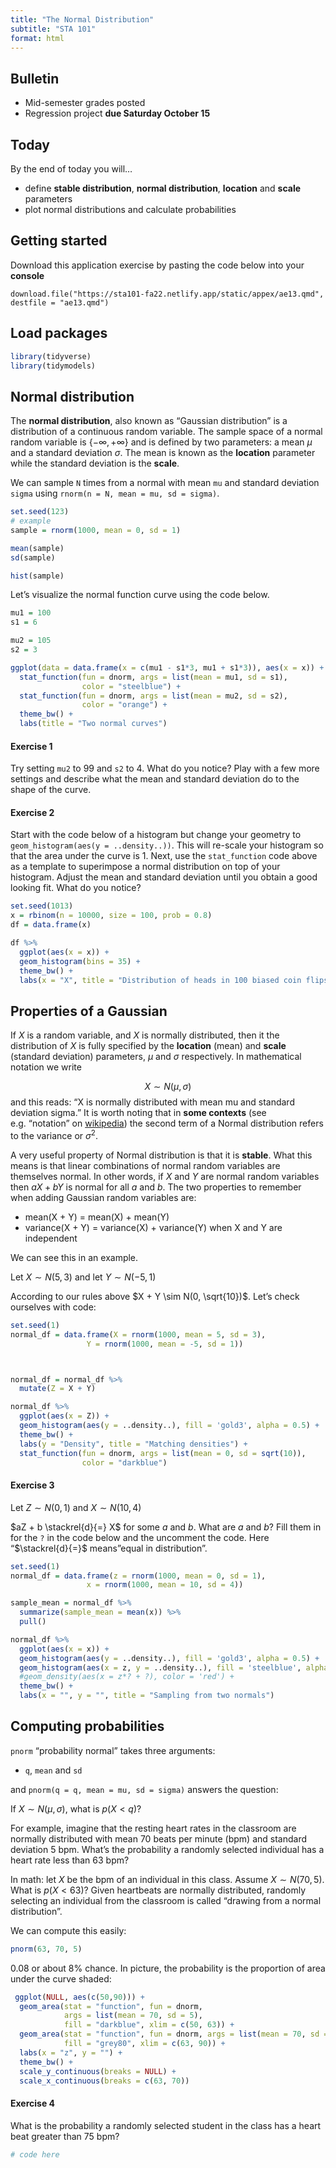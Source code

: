 ```yaml
---
title: "The Normal Distribution"
subtitle: "STA 101"
format: html
---
```


## Bulletin

- Mid-semester grades posted
- Regression project **due Saturday October 15**

## Today

By the end of today you will...

- define **stable distribution**, **normal distribution**, **location** and **scale** parameters
- plot normal distributions and calculate probabilities

## Getting started

Download this application exercise by pasting the code below into your **console**

```
download.file("https://sta101-fa22.netlify.app/static/appex/ae13.qmd",
destfile = "ae13.qmd")
```

## Load packages

```r
library(tidyverse)
library(tidymodels)
```

## Normal distribution

The **normal distribution**, also known as "Gaussian distribution" is a distribution of a continuous random variable. The sample space of a normal random variable is $\{- \infty, + \infty \}$ and is defined by two parameters: a mean $\mu$ and a standard deviation $\sigma$. The mean is known as the **location** parameter while the standard deviation is the **scale**.

We can sample `N` times from a normal with mean `mu` and standard deviation `sigma` using `rnorm(n = N, mean = mu, sd = sigma)`.

```r
set.seed(123)
# example
sample = rnorm(1000, mean = 0, sd = 1)

mean(sample)
sd(sample)

hist(sample)
```


Let's visualize the normal function curve using the code below.

```r

mu1 = 100
s1 = 6

mu2 = 105
s2 = 3

ggplot(data = data.frame(x = c(mu1 - s1*3, mu1 + s1*3)), aes(x = x)) +
  stat_function(fun = dnorm, args = list(mean = mu1, sd = s1),
                color = "steelblue") +
  stat_function(fun = dnorm, args = list(mean = mu2, sd = s2),
                color = "orange") + 
  theme_bw() +
  labs(title = "Two normal curves")
```

#### Exercise 1

Try setting `mu2` to 99 and `s2` to 4. What do you notice? Play with a few more settings and describe what the mean and standard deviation do to the shape of the curve.

#### Exercise 2

Start with the code below of a histogram but change your geometry to `geom_histogram(aes(y = ..density..))`. This will re-scale your histogram so that the area under the curve is 1. Next, use the `stat_function` code above as a template to superimpose a normal distribution on top of your histogram. Adjust the mean and standard deviation until you obtain a good looking fit. What do you notice?

```r
set.seed(1013)
x = rbinom(n = 10000, size = 100, prob = 0.8)
df = data.frame(x) 

df %>%
  ggplot(aes(x = x)) + 
  geom_histogram(bins = 35) +
  theme_bw() +
  labs(x = "X", title = "Distribution of heads in 100 biased coin flips")
```


## Properties of a Gaussian

If $X$ is a random variable, and $X$ is normally distributed, then it the distribution of $X$ is fully specified by the **location** (mean) and **scale** (standard deviation) parameters, $\mu$ and $\sigma$ respectively. In mathematical notation we write

$$
X \sim N(\mu, \sigma)
$$
and this reads: "X is normally distributed with mean mu and standard deviation sigma." It is worth noting that in **some contexts** (see e.g. "notation" on [wikipedia](https://en.wikipedia.org/wiki/Normal_distribution)) the second term of a Normal distribution refers to the variance or $\sigma^2$. 

A very useful property of Normal distribution is that it is **stable**. What this means is that linear combinations of normal random variables are themselves normal. In other words, if $X$ and $Y$ are normal random variables then $aX + bY$ is normal for all $a$ and $b$. The two properties to remember when adding Gaussian random variables are:

- mean(X + Y) = mean(X) + mean(Y)
- variance(X + Y) = variance(X) + variance(Y) when X and Y are independent

We can see this in an example.

Let $X \sim N(5, 3)$ and let $Y \sim N(-5, 1)$

According to our rules above $X + Y \sim N(0, \sqrt{10})$. Let's check ourselves with code:

```r
set.seed(1)
normal_df = data.frame(X = rnorm(1000, mean = 5, sd = 3),
                 Y = rnorm(1000, mean = -5, sd = 1))



normal_df = normal_df %>%
  mutate(Z = X + Y)

normal_df %>%
  ggplot(aes(x = Z)) +
  geom_histogram(aes(y = ..density..), fill = 'gold3', alpha = 0.5) +
  theme_bw() +
  labs(y = "Density", title = "Matching densities") +
  stat_function(fun = dnorm, args = list(mean = 0, sd = sqrt(10)),
                color = "darkblue")
```

#### Exercise 3

Let $Z \sim N(0, 1)$ and $X \sim N(10, 4)$

$aZ + b \stackrel{d}{=} X$ for some $a$ and $b$. What are $a$ and $b$? Fill them in for the `?` in the code below and the uncomment the code. Here "$\stackrel{d}{=}$ means "equal in distribution".

```r
set.seed(1)
normal_df = data.frame(z = rnorm(1000, mean = 0, sd = 1),
                 x = rnorm(1000, mean = 10, sd = 4))

sample_mean = normal_df %>%
  summarize(sample_mean = mean(x)) %>%
  pull()

normal_df %>%
  ggplot(aes(x = x)) +
  geom_histogram(aes(y = ..density..), fill = 'gold3', alpha = 0.5) +
  geom_histogram(aes(x = z, y = ..density..), fill = 'steelblue', alpha = 0.7) +
  #geom_density(aes(x = z*? + ?), color = 'red') + 
  theme_bw() +
  labs(x = "", y = "", title = "Sampling from two normals")
```

## Computing probabilities

`pnorm` "probability normal" takes three arguments:

- `q`, `mean` and `sd`

and `pnorm(q = q, mean = mu, sd = sigma)` answers the question:

If $X \sim N(\mu, \sigma)$, what is $p(X < q)$?

For example, imagine that the resting heart rates in the classroom are normally distributed with mean 70 beats per minute (bpm) and standard deviation 5 bpm. What's the probability a randomly selected individual has a heart rate less than 63 bpm?

In math: let $X$ be the bpm of an individual in this class. Assume $X \sim N(70, 5)$. What is $p(X < 63)$? Given heartbeats are normally distributed, randomly selecting an individual from the classroom is called "drawing from a normal distribution".

We can compute this easily:

```r
pnorm(63, 70, 5)
```

0.08 or about 8% chance. In picture, the probability is the proportion of area under the curve shaded:

```r
 ggplot(NULL, aes(c(50,90))) +
  geom_area(stat = "function", fun = dnorm,
            args = list(mean = 70, sd = 5),
            fill = "darkblue", xlim = c(50, 63)) +
  geom_area(stat = "function", fun = dnorm, args = list(mean = 70, sd = 5),
            fill = "grey80", xlim = c(63, 90)) +
  labs(x = "z", y = "") +
  theme_bw() + 
  scale_y_continuous(breaks = NULL) +
  scale_x_continuous(breaks = c(63, 70))
```

#### Exercise 4

What is the probability a randomly selected student in the class has a heart beat greater than 75 bpm?

```r
# code here
```